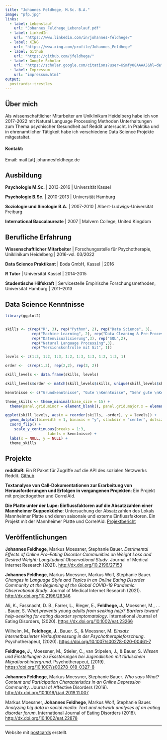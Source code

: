 ```yaml
---
title: "Johannes Feldhege, M.Sc. B.A."
image: "pfp.jpg"
links:
  - label: Lebenslauf
    url: "Johannes_Feldhege_Lebenslauf.pdf"
  - label: LinkedIn
    url: "https://www.linkedin.com/in/johannes-feldhege/"
  - label: XING
    url: "https://www.xing.com/profile/Johannes_Feldhege"
  - label: Github
    url: "https://github.com/jfeldhege/"
  - label: Google Scholar
    url: "https://scholar.google.com/citations?user=KSmfyO8AAAAJ&hl=de"
  - label: Impressum
    url: "impressum.html"
output:
  postcards::trestles
---
```


## Über mich
Als wissenschaftlicher Mitarbeiter am Uniklinikum Heidelberg habe ich von 2017-2022 mit Natural Language Processing Methoden Unterhaltungen zum Thema psychischer Gesundheit auf Reddit untersucht. In Praktika und in ehrenamtlicher Tätigkeit habe ich verschiedene Data Science Projekte mitgestaltet.

#### Kontakt: 
Email: mail [at] johannesfeldhege.de


## Ausbildung

**Psychologie M.Sc.** | 2013-2016 | Universität Kassel

**Psychologie B.Sc.** | 2010-2013 | Universität Hamburg

**Soziologie und Sinologie B.A.** | 2007-2010 | Albert-Ludwigs-Universität Freiburg

**International Baccalaureate** | 2007 | Malvern College, United Kingdom


## Berufliche Erfahrung

**Wissenschaftlicher Mitarbeiter** | Forschungsstelle für Psychotherapie, Uniklinikum Heidelberg | 2016-vsl. 03/2022

**Data Science Praktikant** | Eoda GmbH, Kassel | 2016

**R Tutor** | Universität Kassel | 2014-2015

**Studentische Hilfskraft** | Servicestelle Empirische Forschungsmethoden, Universität Hamburg | 2011–2013


## Data Science Kenntnisse

```r
library(ggplot2)


skills <- c(rep("R", 3), rep("Python", 2), rep("Data Science", 3),
            rep("Machine Learning", 2), rep("Data Cleaning & Pre-Processing", 3),
            rep("Datenvisualisierung",3), rep("SQL",2), 
            rep("Natural Language Processing",3), 
            rep("Versionskontrolle mit Git", 1))

levels <- c(1:3, 1:2, 1:3, 1:2, 1:3, 1:3, 1:2, 1:3, 1)

order <-  c(rep(1,3), rep(2,2), rep(3, 2))

skill_levels <- data.frame(skills, levels)

skill_levels$order <- match(skill_levels$skills, unique(skill_levels$skills)) 

kenntnisse <- c("Grundkenntnisse", "Gute \nKenntnisse", "Sehr gute \nKenntnisse")

theme_skills <- theme_minimal(base_size = 15) +
  theme(panel.grid.minor = element_blank(), panel.grid.major.x = element_blank())

ggplot(skill_levels, aes(x = reorder(skills, -order), y = levels)) +
  geom_dotplot(binwidth = 1, binaxis = "y", stackdir = "center", dotsize = .2) +
  coord_flip() +
    scale_y_continuous(breaks = 1:3, 
                   labels = kenntnisse) +
  labs(x = NULL, y = NULL) +
  theme_skills

```


## Projekte

**redditoR**: Ein R Paket für Zugriffe auf die API des sozialen Netzwerks Reddit. [Github](https://github.com/jfeldhege/redditoR)

**Textanalyse von Call-Dokumentationen zur Erarbeitung von Herausforderungen und Erfolgen in vergangenen Projekten**:
Ein Projekt mit projecttogether und CorrelAid.

**Die Platte unter der Lupe: Einflussfaktoren auf die Absatzzahlen einer Mannheimer Suppenküche**: Untersuchung der Absatzzahlen des Lokals Mannheimer Platte und deren saisonale und externe Einflussfaktoren. Ein Projekt mit der Mannheimer Platte und CorrelAid. [Projektbericht](http://dx.doi.org/10.31219/osf.io/3zsn6)


## Veröffentlichungen

**Johannes Feldhege**, Markus Moessner, Stephanie Bauer. *Detrimental Effects of Online Pro–Eating Disorder Communities on Weight Loss and Desired Weight: Longitudinal Observational Study*. Journal of Medical Internet Research (2021). [http://dx.doi.org/10.2196/27153](http://dx.doi.org/10.2196/27153)

**Johannes Feldhege**, Markus Moessner, Markus Wolf, Stephanie Bauer. *Changes in Language Style and Topics in an Online Eating Disorder Community at the Beginning of the Global COVID-19 Pandemic: Observational Study*. Journal of Medical Internet Research (2021). [http://dx.doi.org/10.2196/28346](http://dx.doi.org/10.2196/28346) 

Ali, K., Fassnacht, D. B., Farrer, L., Rieger, E., **Feldhege, J.**, Moessner, M., . . . Bauer, S. *What prevents young adults from seeking help? Barriers toward help-seeking for eating disorder symptomatology*. International Journal of Eating Disorders, (2020). [https://dx.doi.org/10.1002/eat.23266](https://dx.doi.org/10.1002/eat.23266)

Wilhelm, M., **Feldhege, J.**, Bauer. S., & Moessner, M. *Einsatz internetbasierter Verlaufsmessung in der Psychotherapieforschung*. Psychotherapeut, (2020). [https://doi.org/10.1007/s00278-020-00461-7](https://doi.org/10.1007/s00278-020-00461-7)

**Feldhege, J.**, Moessner, M., Stieler, C., van Stipelen, J., & Bauer, S. *Wissen und Einstellungen zu Essstörungen bei Jugendlichen mit türkischem Migrationshintergrund*. Psychotherapeut, (2019). [https://doi.org/10.1007/s00278-018-0327-8](https://doi.org/10.1007/s00278-018-0327-8)

**Johannes Feldhege**, Markus Moessner, Stephanie Bauer. *Who says What? Content and Participation Characteristics in an Online Depression Community*. Journal of Affective Disorders (2019). [http://dx.doi.org/10.1016/j.jad.2019.11.007](http://dx.doi.org/10.1016/j.jad.2019.11.007)

Markus Moessner, **Johannes Feldhege**, Markus Wolf, Stephanie Bauer. *Analyzing big data in social media: Text and network analyses of an eating disorder forum*. International Journal of Eating Disorders (2018). [http://dx.doi.org/10.1002/eat.22878](http://dx.doi.org/10.1002/eat.22878)



---
Website mit [postcards](https://github.com/seankross/postcards) erstellt.
